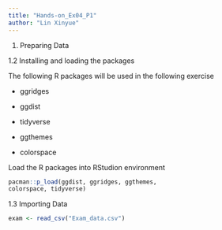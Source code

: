 ```yaml
---
title: "Hands-on_Ex04_P1"
author: "Lin Xinyue"
---
```


1.  Preparing Data

1.2 Installing and loading the packages

The following R packages will be used in the following exercise

-   ggridges

-   ggdist

-   tidyverse

-   ggthemes

-   colorspace

Load the R packages into RStudion environment 
```r
pacman::p_load(ggdist, ggridges, ggthemes,
colorspace, tidyverse)
```

1.3 Importing Data
```r
exam <- read_csv("Exam_data.csv")
```
